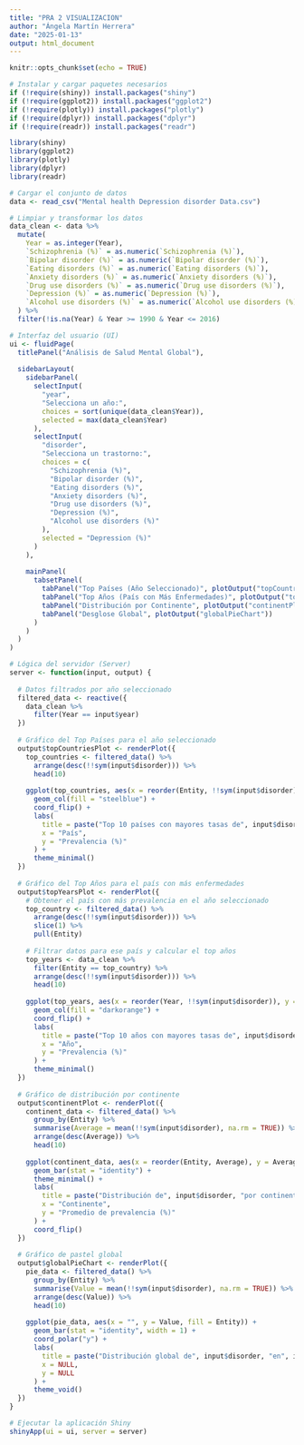 ```yaml
---
title: "PRA 2 VISUALIZACION"
author: "Ángela Martín Herrera"
date: "2025-01-13"
output: html_document
---
```


```r
knitr::opts_chunk$set(echo = TRUE)
```

```r
# Instalar y cargar paquetes necesarios
if (!require(shiny)) install.packages("shiny")
if (!require(ggplot2)) install.packages("ggplot2")
if (!require(plotly)) install.packages("plotly")
if (!require(dplyr)) install.packages("dplyr")
if (!require(readr)) install.packages("readr")

library(shiny)
library(ggplot2)
library(plotly)
library(dplyr)
library(readr)
```

```r

# Cargar el conjunto de datos
data <- read_csv("Mental health Depression disorder Data.csv")

# Limpiar y transformar los datos
data_clean <- data %>%
  mutate(
    Year = as.integer(Year),
    `Schizophrenia (%)` = as.numeric(`Schizophrenia (%)`),
    `Bipolar disorder (%)` = as.numeric(`Bipolar disorder (%)`),
    `Eating disorders (%)` = as.numeric(`Eating disorders (%)`),
    `Anxiety disorders (%)` = as.numeric(`Anxiety disorders (%)`),
    `Drug use disorders (%)` = as.numeric(`Drug use disorders (%)`),
    `Depression (%)` = as.numeric(`Depression (%)`),
    `Alcohol use disorders (%)` = as.numeric(`Alcohol use disorders (%)`)
  ) %>%
  filter(!is.na(Year) & Year >= 1990 & Year <= 2016)

# Interfaz del usuario (UI)
ui <- fluidPage(
  titlePanel("Análisis de Salud Mental Global"),
  
  sidebarLayout(
    sidebarPanel(
      selectInput(
        "year", 
        "Selecciona un año:", 
        choices = sort(unique(data_clean$Year)),
        selected = max(data_clean$Year)
      ),
      selectInput(
        "disorder", 
        "Selecciona un trastorno:", 
        choices = c(
          "Schizophrenia (%)",
          "Bipolar disorder (%)",
          "Eating disorders (%)",
          "Anxiety disorders (%)",
          "Drug use disorders (%)",
          "Depression (%)",
          "Alcohol use disorders (%)"
        ),
        selected = "Depression (%)"
      )
    ),
    
    mainPanel(
      tabsetPanel(
        tabPanel("Top Países (Año Seleccionado)", plotOutput("topCountriesPlot")),
        tabPanel("Top Años (País con Más Enfermedades)", plotOutput("topYearsPlot")),
        tabPanel("Distribución por Continente", plotOutput("continentPlot")),
        tabPanel("Desglose Global", plotOutput("globalPieChart"))
      )
    )
  )
)

# Lógica del servidor (Server)
server <- function(input, output) {
  
  # Datos filtrados por año seleccionado
  filtered_data <- reactive({
    data_clean %>%
      filter(Year == input$year)
  })
  
  # Gráfico del Top Países para el año seleccionado
  output$topCountriesPlot <- renderPlot({
    top_countries <- filtered_data() %>%
      arrange(desc(!!sym(input$disorder))) %>%
      head(10)
    
    ggplot(top_countries, aes(x = reorder(Entity, !!sym(input$disorder)), y = !!sym(input$disorder))) +
      geom_col(fill = "steelblue") +
      coord_flip() +
      labs(
        title = paste("Top 10 países con mayores tasas de", input$disorder, "en", input$year),
        x = "País",
        y = "Prevalencia (%)"
      ) +
      theme_minimal()
  })
  
  # Gráfico del Top Años para el país con más enfermedades
  output$topYearsPlot <- renderPlot({
    # Obtener el país con más prevalencia en el año seleccionado
    top_country <- filtered_data() %>%
      arrange(desc(!!sym(input$disorder))) %>%
      slice(1) %>%
      pull(Entity)
    
    # Filtrar datos para ese país y calcular el top años
    top_years <- data_clean %>%
      filter(Entity == top_country) %>%
      arrange(desc(!!sym(input$disorder))) %>%
      head(10)
    
    ggplot(top_years, aes(x = reorder(Year, !!sym(input$disorder)), y = !!sym(input$disorder))) +
      geom_col(fill = "darkorange") +
      coord_flip() +
      labs(
        title = paste("Top 10 años con mayores tasas de", input$disorder, "en", top_country),
        x = "Año",
        y = "Prevalencia (%)"
      ) +
      theme_minimal()
  })
  
  # Gráfico de distribución por continente
  output$continentPlot <- renderPlot({
    continent_data <- filtered_data() %>%
      group_by(Entity) %>%
      summarise(Average = mean(!!sym(input$disorder), na.rm = TRUE)) %>%
      arrange(desc(Average)) %>%
      head(10)
    
    ggplot(continent_data, aes(x = reorder(Entity, Average), y = Average, fill = Entity)) +
      geom_bar(stat = "identity") +
      theme_minimal() +
      labs(
        title = paste("Distribución de", input$disorder, "por continente en", input$year),
        x = "Continente",
        y = "Promedio de prevalencia (%)"
      ) +
      coord_flip()
  })
  
  # Gráfico de pastel global
  output$globalPieChart <- renderPlot({
    pie_data <- filtered_data() %>%
      group_by(Entity) %>%
      summarise(Value = mean(!!sym(input$disorder), na.rm = TRUE)) %>%
      arrange(desc(Value)) %>%
      head(10)
    
    ggplot(pie_data, aes(x = "", y = Value, fill = Entity)) +
      geom_bar(stat = "identity", width = 1) +
      coord_polar("y") +
      labs(
        title = paste("Distribución global de", input$disorder, "en", input$year),
        x = NULL,
        y = NULL
      ) +
      theme_void()
  })
}

# Ejecutar la aplicación Shiny
shinyApp(ui = ui, server = server)
```

